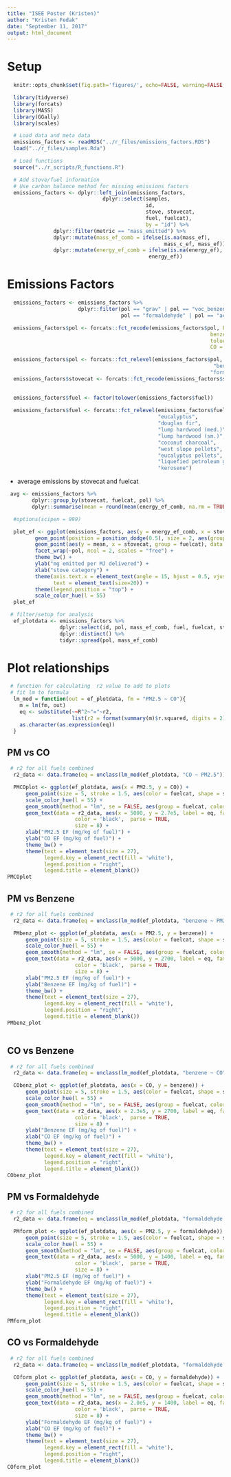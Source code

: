 ```yaml
---
title: "ISEE Poster (Kristen)"
author: "Kristen Fedak"
date: "September 11, 2017"
output: html_document
---
```


# Setup

```r
  knitr::opts_chunk$set(fig.path='figures/', echo=FALSE, warning=FALSE, message=FALSE, cache=FALSE)
```

```r
  library(tidyverse)
  library(forcats)
  library(MASS)
  library(GGally)
  library(scales)
```

```r
  # Load data and meta data
  emissions_factors <- readRDS("../r_files/emissions_factors.RDS")
  load("../r_files/samples.Rda")
```

```r
  # Load functions
  source("../r_scripts/R_functions.R")
```


```r
  # Add stove/fuel information
  # Use carbon balance method for missing emissions factors
  emissions_factors <- dplyr::left_join(emissions_factors, 
                               dplyr::select(samples,
                                             id,
                                             stove, stovecat,
                                             fuel, fuelcat),
                                             by = "id") %>%
               dplyr::filter(metric == "mass_emitted") %>%
               dplyr::mutate(mass_ef_comb = ifelse(is.na(mass_ef),
                                                   mass_c_ef, mass_ef)) %>%
               dplyr::mutate(energy_ef_comb = ifelse(is.na(energy_ef), energy_c_ef,
                                              energy_ef))
```

# Emissions Factors

```r
  emissions_factors <- emissions_factors %>% 
                       dplyr::filter(pol == "grav" | pol == "voc_benzene" | pol == "co" |
                                     pol == "formaldehyde" | pol == "acetaldehyde" | pol == "voc_toluene")

  emissions_factors$pol <- forcats::fct_recode(emissions_factors$pol, PM2.5 = "grav",
                                                                  benzene = "voc_benzene",
                                                                  toluene = "voc_toluene",
                                                                  CO = "co")

  emissions_factors$pol <- forcats::fct_relevel(emissions_factors$pol, "PM2.5", "CO",
                                                                   "benzene", "toluene",
                                                                  "formaldehyde", "acetaldehyde")
  emissions_factors$stovecat <- forcats::fct_recode(emissions_factors$stovecat, insulated = "improved",
                                                                                liquid = "advanced")

  emissions_factors$fuel <- factor(tolower(emissions_factors$fuel))
  
  emissions_factors$fuel <- forcats::fct_relevel(emissions_factors$fuel, "oak",
                                                 "eucalyptus",
                                                 "douglas fir",
                                                 "lump hardwood (med.)",
                                                 "lump hardwood (sm.)",
                                                 "coconut charcoal",
                                                 "west slope pellets",
                                                 "eucalyptus pellets",
                                                 "liquefied petroleum gas",
                                                 "kerosene")
```

* average emissions by stovecat and fuelcat

```r
 avg <- emissions_factors %>%
        dplyr::group_by(stovecat, fuelcat, pol) %>%
        dplyr::summarise(mean = round(mean(energy_ef_comb, na.rm = TRUE), 1))
```



```r
  #options(scipen = 999)

  plot_ef <- ggplot(emissions_factors, aes(y = energy_ef_comb, x = stovecat)) +
         geom_point(position = position_dodge(0.5), size = 2, aes(group = fuel, color = fuel)) +
         geom_point(aes(y = mean, x = stovecat, group = fuelcat), data = avg, position = position_dodge(0.5), shape = 8, size = 4) +
         facet_wrap(~pol, ncol = 2, scales = "free") +
         theme_bw() +
         ylab("mg emitted per MJ delivered") +
         xlab("stove category") +
         theme(axis.text.x = element_text(angle = 15, hjust = 0.5, vjust = 0.55),
               text = element_text(size=20)) +
         theme(legend.position = "top") +
         scale_color_hue(l = 55) 
  plot_ef

```


```r
 # filter/setup for analysis
  ef_plotdata <- emissions_factors %>%
                 dplyr::select(id, pol, mass_ef_comb, fuel, fuelcat, stove, stovecat) %>%
                 dplyr::distinct() %>%
                 tidyr::spread(pol, mass_ef_comb)
```

# Plot relationships 

```r
 # function for calculating  r2 value to add to plots
 # fit lm to formula
  lm_mod = function(out = ef_plotdata, fm = "PM2.5 ~ CO"){
    m = lm(fm, out)
    eq <- substitute(~~R^2~"="~r2, 
                     list(r2 = format(summary(m)$r.squared, digits = 2)))
    as.character(as.expression(eq))
  }

```

## PM vs CO

```r
 # r2 for all fuels combined
  r2_data <- data.frame(eq = unclass(lm_mod(ef_plotdata, "CO ~ PM2.5")))

  PMCOplot <- ggplot(ef_plotdata, aes(x = PM2.5, y = CO)) + 
      geom_point(size = 5, stroke = 1.5, aes(color = fuelcat, shape = stovecat)) +
      scale_color_hue(l = 55) +
      geom_smooth(method = "lm", se = FALSE, aes(group = fuelcat, color = fuelcat)) +
      geom_text(data = r2_data, aes(x = 5000, y = 2.7e5, label = eq, family = "Helvetica Neue"),
                      color = 'black',  parse = TRUE,
                      size = 8) +
      xlab("PM2.5 EF (mg/kg of fuel)") +
      ylab("CO EF (mg/kg of fuel)") +
      theme_bw() +
      theme(text = element_text(size = 27),
            legend.key = element_rect(fill = 'white'),
            legend.position = "right",
            legend.title = element_blank())
PMCOplot
```


## PM vs Benzene

```r
 # r2 for all fuels combined
  r2_data <- data.frame(eq = unclass(lm_mod(ef_plotdata, "benzene ~ PM2.5")))

  PMbenz_plot <- ggplot(ef_plotdata, aes(x = PM2.5, y = benzene)) + 
      geom_point(size = 5, stroke = 1.5, aes(color = fuelcat, shape = stovecat)) +
      scale_color_hue(l = 55) +
      geom_smooth(method = "lm", se = FALSE, aes(group = fuelcat, color = fuelcat)) +
      geom_text(data = r2_data, aes(x = 5000, y = 2700, label = eq, family = "Helvetica Neue"),
                      color = 'black',  parse = TRUE,
                      size = 8) +
      xlab("PM2.5 EF (mg/kg of fuel)") +
      ylab("Benzene EF (mg/kg of fuel)") +
      theme_bw() +
      theme(text = element_text(size = 27),
            legend.key = element_rect(fill = 'white'),
            legend.position = "right",
            legend.title = element_blank())
PMbenz_plot
  
```

## CO vs Benzene

```r
 # r2 for all fuels combined
  r2_data <- data.frame(eq = unclass(lm_mod(ef_plotdata, "benzene ~ CO")))

  CObenz_plot <- ggplot(ef_plotdata, aes(x = CO, y = benzene)) + 
      geom_point(size = 5, stroke = 1.5, aes(color = fuelcat, shape = stovecat)) +
      scale_color_hue(l = 55) +
      geom_smooth(method = "lm", se = FALSE, aes(group = fuelcat, color = fuelcat)) +
      geom_text(data = r2_data, aes(x = 2.3e5, y = 2700, label = eq, family = "Helvetica Neue"),
                      color = 'black',  parse = TRUE,
                      size = 8) +
      ylab("Benzene EF (mg/kg of fuel)") +
      xlab("CO EF (mg/kg of fuel)") +
      theme_bw() +
      theme(text = element_text(size = 27),
            legend.key = element_rect(fill = 'white'),
            legend.position = "right",
            legend.title = element_blank())
CObenz_plot
```

## PM vs Formaldehyde

```r
 # r2 for all fuels combined
  r2_data <- data.frame(eq = unclass(lm_mod(ef_plotdata, "formaldehyde ~ PM2.5")))

  PMform_plot <- ggplot(ef_plotdata, aes(x = PM2.5, y = formaldehyde)) + 
      geom_point(size = 5, stroke = 1.5, aes(color = fuelcat, shape = stovecat)) +
      scale_color_hue(l = 55) +
      geom_smooth(method = "lm", se = FALSE, aes(group = fuelcat, color = fuelcat)) +
      geom_text(data = r2_data, aes(x = 5000, y = 1400, label = eq, family = "Helvetica Neue"),
                      color = 'black',  parse = TRUE,
                      size = 8) +
      xlab("PM2.5 EF (mg/kg of fuel)") +
      ylab("Formaldehyde EF (mg/kg of fuel)") +
      theme_bw() +
      theme(text = element_text(size = 27),
            legend.key = element_rect(fill = 'white'),
            legend.position = "right",
            legend.title = element_blank())
PMform_plot
```

## CO vs Formaldehyde

```r
 # r2 for all fuels combined
  r2_data <- data.frame(eq = unclass(lm_mod(ef_plotdata, "formaldehyde ~ CO")))

  COform_plot <- ggplot(ef_plotdata, aes(x = CO, y = formaldehyde)) + 
      geom_point(size = 5, stroke = 1.5, aes(color = fuelcat, shape = stovecat)) +
      scale_color_hue(l = 55) +
      geom_smooth(method = "lm", se = FALSE, aes(group = fuelcat, color = fuelcat)) +
      geom_text(data = r2_data, aes(x = 2.0e5, y = 1400, label = eq, family = "Helvetica Neue"),
                      color = 'black',  parse = TRUE,
                      size = 8) +
      ylab("Formaldehyde EF (mg/kg of fuel)") +
      xlab("CO EF (mg/kg of fuel)") +
      theme_bw() +
      theme(text = element_text(size = 27),
            legend.key = element_rect(fill = 'white'),
            legend.position = "right",
            legend.title = element_blank())
COform_plot
```

